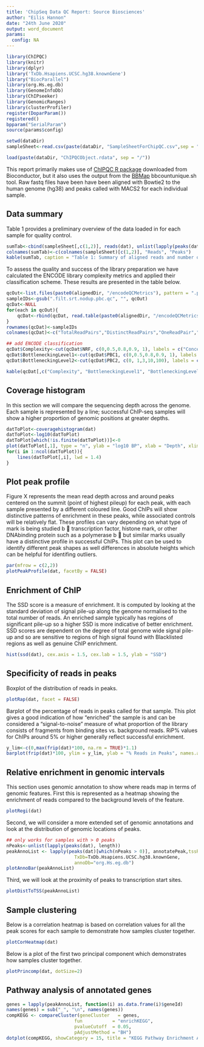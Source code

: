---
title: 'ChipSeq Data QC Report: Source Biosciences'
author: "Eilis Hannon"
date: "24th June 2020"
output: word_document
params:
  config: NA
---

```{r setup, echo = FALSE, message = FALSE, warning = FALSE,results='hide'}

library(ChIPQC)
library(knitr)
library(dplyr)
library('TxDb.Hsapiens.UCSC.hg38.knownGene')
library("BiocParallel")
library(org.Hs.eg.db)
library(GenomeInfoDb)
library(ChIPseeker)
library(GenomicRanges)
library(clusterProfiler)
register(DoparParam())
registered() 
bpparam("SerialParam")
source(params$config)

```
```{r loadDat, echo = FALSE, message = FALSE,results='hide',fig.keep='all'}
setwd(dataDir)
sampleSheet<-read.csv(paste(dataDir, "SampleSheetForChipQC.csv",sep = "/"), stringsAsFactors = FALSE, row.names = 1)

load(paste(dataDir, "ChIPQCObject.rdata", sep = "/"))
```


This report primarily makes use of [ChIPQC R package](http://bioconductor.org/packages/release/bioc/html/ChIPQC.html) downloaded from Bioconductor, but it also uses the output from the [BBMap](https://sourceforge.net/projects/bbmap/) bbcountunique.sh tool. Raw fastq files have been have been aligned with Bowtie2 to the human genome (hg38) and peaks called with MACS2 for each individual sample. 

## Data summary

Table 1 provides a preliminary overview of the data  loaded in for each sample for quality control. 

```{r, summaryDataTable, results = "asis", echo = FALSE, message = FALSE}
sumTab<-cbind(sampleSheet[,c(1,2)], reads(dat), unlist(lapply(peaks(dat), length)))
colnames(sumTab)<-c(colnames(sampleSheet)[c(1,2)], "Reads", "Peaks")
kable(sumTab, caption = "Table 1: Summary of aligned reads and number of peaks")
```

To assess the quality and success of the library preparation we have calculated the ENCODE library complexity metrics and applied their classification scheme. These results are presented in the table below.  

```{r summaryENCODEQC, results = "asis", echo = FALSE, message = FALSE}

qcOut<-list.files(paste0(alignedDir, "/encodeQCMetrics"), pattern = ".pbc.qc")
sampleIDs<-gsub(".filt.srt.nodup.pbc.qc", "", qcOut)
qcDat<-NULL
for(each in qcOut){
	qcDat<-rbind(qcDat, read.table(paste0(alignedDir, "/encodeQCMetrics", "/", each)))
}
rownames(qcDat)<-sampleIDs
colnames(qcDat)<-c("TotalReadPairs","DistinctReadPairs","OneReadPair","TwoReadPairs","NRF","PBC1","PBC2")

## add ENCODE classification
qcDat$Complexity<-cut(qcDat$NRF, c(0,0.5,0.8,0.9, 1), labels = c("Concerning", "Acceptable", "Compliant", "Ideal"))
qcDat$BottleneckingLevel1<-cut(qcDat$PBC1, c(0,0.5,0.8,0.9, 1), labels = c("Severe", "Moderate", "Mild", "None"))
qcDat$BottleneckingLevel2<-cut(qcDat$PBC2, c(0, 1,3,10,100), labels = c("Severe", "Moderate", "Mild", "None"))

kable(qcDat[,c("Complexity", "BottleneckingLevel1", "BottleneckingLevel2")], caption = "Table 2: Summary of ENCODE quality control metrics")

```


## Coverage histogram

In this section we will compare the sequencing depth across the genome. Each sample is represented by a line; successful ChIP-seq samples will show a higher proportion of genomic positions at greater depths.

```{r coverageHistogram, echo = FALSE, fig.width = 16, fig.height = 16, fig.cap="Plot of log10 base pairs at increasing read depths",results='hide'}
datToPlot<-coveragehistogram(dat)
datToPlot<-log10(datToPlot)
datToPlot[which(!is.finite(datToPlot))]<-0
plot(datToPlot[,1], type = "n", ylab = "log10 BP", xlab = "Depth", xlim = c(0,100), cex.axis = 1.5, cex.lab = 1.5)
for(i in 1:ncol(datToPlot)){
	lines(datToPlot[,i], lwd = 1.4)
}


```

## Plot peak profile

Figure X represents the mean read depth across and around peaks centered
on the summit (point of highest pileup) for each peak, with each sample presented by a different coloured line. Good ChIPs will show distinctive patterns of enrichment in these peaks, while associated controls will be relatively flat. These profiles can vary depending on what type of mark is being studied b  transcription factor, histone mark, or other DNAbinding protein such as a polymerase b  but similar marks usually have a distinctive profile in successful ChIPs. This plot can be used to identify different peak shapes as well differences in absolute heights which can be helpful for identifing outliers. 

```{r, echo = FALSE, fig.width = 16, fig.height = 16, fig.cap="Plot of the average signal profile across peaks",results='hide',fig.keep='all'}
par(mfrow = c(2,2))
plotPeakProfile(dat, facetBy = FALSE)


```

## Enrichment of ChIP

The SSD score is a measure of enrichment. It is computed by looking at the standard deviation of signal pile-up along the genome normalised to the total number of reads. An enriched sample typically has regions of significant pile-up so a higher SSD is more indicative of better enrichment. SSD scores are dependent on the degree of total genome wide signal pile-up and so are sensitive to regions of high signal found with Blacklisted regions as well as genuine ChIP enrichment.

```{r plotSSD, echo = FALSE, fig.width = 16, fig.height = 16, fig.cap="Boxplot of the SSD across experimental factors",results='hide',fig.keep='all'}

hist(ssd(dat), cex.axis = 1.5, cex.lab = 1.5, ylab = "SSD")


```


## Specificity of reads in peaks

Boxplot of the distribution of reads in peaks. 

```{r, echo = FALSE, fig.width = 16, fig.height = 16, fig.cap="Plot of the average signal profile across peaks"}
plotRap(dat, facet = FALSE)

```

Barplot of the percentage of reads in peaks called for that sample. This plot gives a good indication of how "enriched" the sample is and can be considered a "signal-to-noise" measure of what proportion of the library consists of fragments from binding sites vs. background reads. RiP% values for ChIPs around 5% or higher generally reflect successful enrichment.

```{r, plotFrip, echo = FALSE, fig.width = 16, fig.height = 16, fig.cap="Plot of the average signal profile across peaks"}
y_lim<-c(0,max(frip(dat)*100, na.rm = TRUE)*1.1)
barplot(frip(dat)*100, ylim = y_lim, ylab = "% Reads in Peaks", names.arg = sampleSheet$IID, cex.axis = 1.5, cex.lab = 1.5)

```

## Relative enrichment in genomic intervals

This section uses genomic annotation to show where reads map in terms of genomic
features. First this is represented as a heatmap showing the enrichment of reads compared to the
background levels of the feature.


```{r plotGenomicHeatmap, echo = FALSE, fig.width = 16, fig.height = 16, fig.cap="Heatmap genomic feature enrichment",results='hide',fig.keep='all'}
plotRegi(dat)
```

Second, we will consider a more extended set of genomic annotations and look at the distribution of genomic locations of peaks. 

```{r plotGenomicAnnotation, echo = FALSE, fig.width = 16, fig.height = 16, fig.cap="Barplot of genomic feature annotation", message = FALSE, warning = FALSE,results='hide',fig.keep='all'}

## only works for samples with > 0 peaks
nPeaks<-unlist(lapply(peaks(dat), length))
peakAnnoList <- lapply(peaks(dat)[which(nPeaks > 0)], annotatePeak,tssRegion=c(-500, 500), 
                         TxDb=TxDb.Hsapiens.UCSC.hg38.knownGene, 
                         annoDb="org.Hs.eg.db")
plotAnnoBar(peakAnnoList)

```

Third, we will look at the proximity of peaks to transcription start sites.


```{r plotTSSproximity, echo = FALSE, fig.width = 16, fig.height = 16, fig.cap="Barplot of proximity to TSS", message = FALSE, warning = FALSE,results='hide',fig.keep='all'}
plotDistToTSS(peakAnnoList)

```

##

## Sample clustering

Below is a correlation heatmap is based on correlation values for all the peak scores for each sample to demonstrate how samples cluster together.

```{r plotCorHeatmap, echo = FALSE, fig.width = 16, fig.height = 16, fig.cap="Heatmap of sample correlations",results='hide',fig.keep='all'}

plotCorHeatmap(dat)

```

Below is a plot of the first two principal component which demonstrates how samples cluster together.

```{r plotPrincomp, echo = FALSE, fig.width = 16, fig.height = 16, fig.cap="",results='hide',fig.keep='all'}

plotPrincomp(dat, dotSize=2)

```

## Pathway analysis of annotated genes

```{r pathwayAnalysis2,echo = FALSE, fig.width = 16, fig.height = 16, fig.cap="",results='hide',fig.keep='all'}

genes = lapply(peakAnnoList, function(i) as.data.frame(i)$geneId)
names(genes) = sub("_", "\n", names(genes))
compKEGG <- compareCluster(geneCluster   = genes,
                         fun           = "enrichKEGG",
                         pvalueCutoff  = 0.05,
                         pAdjustMethod = "BH")
dotplot(compKEGG, showCategory = 15, title = "KEGG Pathway Enrichment Analysis")
```